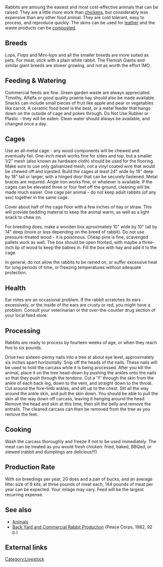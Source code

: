 Rabbits are amoung the easiest and most cost-effective animals that can be raised.  They are a little more work than [[chickens]], but considerably less expensive than any other food animal.  They are cold tolerant, easy to process, and reproduce quickly.  The skins can be used for [[leather]] and the waste products can be [[Compost|composted]].

==Breeds==

Lops, Flops and Mini-lops and all the smaller breeds are more suited as pets.  For meat, stick with a plain white rabbit.  The Flemish Giants and similar giant breeds are slower growing, and not as worth the effort IMO.

==Feeding & Watering==

Commercial feeds are fine.  Green garden waste are always appreciated.  Timothy, Alfalfa or good quality praerie hay should also be made available.  Snacks can include small pieces of fruit like apple and pear or vegetables like carrot.  A ceramic food bowl is the best, or a metal feeder that hangs down on the outside of cage and pokes through.  Do Not Use Rubber or Plastic - they will be eaten.  Clean water should always be available, and changed once a day.

==Cages==

Use an all-metal cage - any wood components will be chewed and eventually fail.  One-inch mesh works fine for sides and top, but a smaller 1/2" mesh (also known as hardware cloth) should be used for the flooring.  Make sure to use only galvanized mesh, not a vinyl coated wire that would be chewed off and injested.  Build the cages at least 24" wide by 18" deep by 18" tall or larger, with a hinged door that can be securely fastened.  Metal braces are required.  Angle iron works fine, or whatever is available.  If the cages can be elevated three or four feet off the ground, cleaning will be made much easier.  One cage per animal - do not keep adult rabbits (of any sex) together in the same cage.

Cover about half of the cage floor with a few inches of hay or straw.  This will provide bedding material to keep the animal warm, as well as a light snack to chew on.

For breeding does, make a wooden box aproximately 10" wide by 10" tall by 14" deep (more or less depending on the breed of rabbit).  Do not use pressure-treated wood - it is poisonous.  Cheap pine is fine, scavenged pallets work as well.  The box should be open fronted, with maybe a three-inch lip of wood to keep the babies in.  Fill the box with hay and add it to the cage.  

In general, do not allow the rabbits to be rained on, or suffer excessive heat for long periods of time, or freezing temperatures without adequate protection.

==Health==

Ear mites are an occasional problem.  If the rabbit scratches its ears excessively, or the inside of the ears are crusty or red, you might have a problem.  Consult your veterinarian or the over-the-counter drug section of your local feed store.

==Processing==

Rabbits are ready to process by fourteen weeks of age, or when they reach five to six pounds.

Drive two sixteen-penny nails into a tree at about eye level, approximately six inches apart horizontally.  Snip off the heads of the nails.  These nails will be used to hold the carcass while it is being processed.  After you kill the animal, place it on the tree head-down by pushing the ankles onto the nails so that they push through the tendons.  Cut a 'Y' through the skin from the ankle of each back leg, down to the vent, and straight down to the throat.  Cut around the fore-limb ankles, and slit up to the chest.  Slit all the way around the ankle skin, and pull the skin down.  You should be able to pull the skin all the way down off carcass, leaving it hanging around the head.  Remove the head and skin at this time, then slit the belly and remove the entrails.  The cleaned carcass can then be removed from the tree as you remove the feet.

==Cooking==

Wash the carcass thoroughly and freeze if not to be used immediately.  The meat can be treated as you would fresh chicken: fried, baked, BBQed, or stewed (rabbit and dumplings are delicious!!!)

==Production Rate==

With six breedings per year, 20 does and a pair of bucks, and an average litter size of 8 kits, at three pounds of meat each, 144 pounds of meat per year can be expected.  Your milage may vary.  Feed will be the largest recurring expense.

== See also ==
*[[Animals]]
*[[Back Yard and Commercial Rabbit Production]] (Peace Corps, 1982, 92 p.)

== External links ==

[[Category:Livestock]]